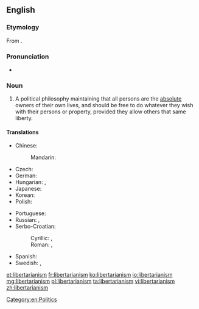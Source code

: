 ==English==
{{wikipedia}}

===Etymology===
From {{suffix|libertarian|ism|lang=en}}.

===Pronunciation===
* {{a|UK}} {{IPA|/lɪbəˈtɛːɹɪənɪz(ə)m/|lang=en}}

===Noun===
{{en-noun}}

# A political philosophy maintaining that all persons are the [[absolute]] owners of their own lives, and should be free to do whatever they wish with their persons or property, provided they allow others that same liberty.

====Translations====
{{trans-top|political philosophy}}
* Chinese:
*: Mandarin: {{t+|cmn|自由意志主義|tr=zìyóu yìzhì zhǔyì|sc=Hani}}
* Czech: {{t|cs|libertarianismus|m}}
* German: {{t|de|Libertarismus}}
* Hungarian: {{t|hu|libertarianizmus}}, {{t|hu|libertarizmus}}
* Japanese: {{t|ja|リバタリアニズム|tr=ribatarianizumu|sc=Jpan}}
* Korean: {{t|ko|자유지상주의|sc=Kore}}
* Polish: {{t|pl|libertarianizm|m}}
{{trans-mid}}
* Portuguese: {{t|pt|libertarianismo}}
* Russian: {{t|ru|либертариани́зм|m|sc=Cyrl}}, {{t+|ru|либертариа́нство|n|sc=Cyrl}}
* Serbo-Croatian: 
*: Cyrillic: {{t|sh|либертаријанизам|m}}, {{t|sh|слободарство|n}}
*: Roman: {{t|sh|libertarijanizam|m}}, {{t|sh|slobodarstvo|n}}
* Spanish: {{t+|es|libertarismo|m}}
* Swedish: {{t|sv|nyliberalism|n}}, {{t|sv|libertarianism|n}}
{{trans-bottom}}

[[Category:en:Politics]]

[[et:libertarianism]]
[[fr:libertarianism]]
[[ko:libertarianism]]
[[io:libertarianism]]
[[mg:libertarianism]]
[[pl:libertarianism]]
[[ta:libertarianism]]
[[vi:libertarianism]]
[[zh:libertarianism]]